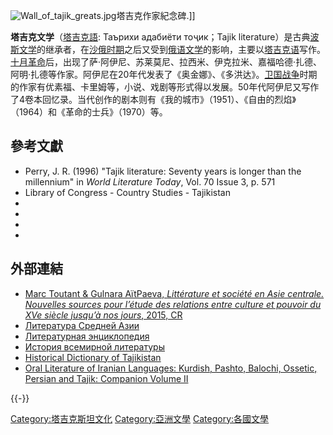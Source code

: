 [[File:Wall_of_tajik_greats.jpg|thumb]]塔吉克作家紀念碑.]]

'''塔吉克文学'''（[[塔吉克語|塔吉克語]]: Таърихи адабиёти тоҷик；Tajik literature）是古典[[波斯文学|波斯文学]]的继承者，在[[沙俄时期|沙俄时期]]之后又受到[[俄语文学|俄语文学]]的影响，主要以[[塔吉克语|塔吉克语]]写作。[[十月革命|十月革命]]后，出现了萨·阿伊尼、苏莱莫尼、拉西米、伊克拉米、嘉福哈德·扎德、阿明·扎德等作家。阿伊尼在20年代发表了《奥金娜》、《多洪达》。[[蘇德戰爭|卫国战争]]时期的作家有优素福、卡里姆等，小说、戏剧等形式得以发展。50年代阿伊尼又写作了4卷本回忆录。当代创作的剧本则有《我的城市》（1951）、《自由的烈焰》（1964）和《革命的士兵》（1970）等。

==參考文獻==
{{refbegin|2}}
* Perry, J. R. (1996) "Tajik literature: Seventy years is longer than the millennium" in ''World Literature Today'', Vol. 70 Issue 3, p. 571
* Library of Congress - Country Studies - Tajikistan
* {{Книга|автор=|заглавие=Ирано-таджикская поэзия|ответственный=|издание=|место=М.|издательство=Художественная Литература|год=1974|страницы=|страниц=140|isbn2=4-5-389-00097}}
* {{Книга|автор=[[Брагинский,_Иосиф_Самуилович|Брагинский И. С.]]|заглавие=Таджикская литература|ответственный=|издание=История литературы народов Средней Азии и Казахстана. Учебное пособие для университетов и педагогических институтов|место=М.|издательство=|год=1960|страницы=21—107|страниц=|isbn=|isbn2=}}
* {{Книга|автор=[[Раджабов,_Зариф_Шарипович|Раджабов, З. Ш.]]|заглавие=Россия и таджикская литература конца XIX-начала XX вв.|ответственный=|издание=|место=Сталинабад|издательство=Таджикгосиздат|год=1959|страницы=|страниц=55|isbn=|isbn2=}}
* {{Статья|автор=Ходжиев, Илхомжон|заглавие=Таджикская математическая поэзия XVI-XIX веков|ссылка=|язык=|издание=диссертация|тип=|год=1984|месяц=|число=|том=|номер=|страницы=|issn=|место=Душанбе}}
{{refend}}

==外部連結==
{{div col|2}}
* [http://cetobac.ehess.fr/index.php?1546 Marc Toutant & Gulnara AïtPaeva, ''Littérature et société en Asie centrale. Nouvelles sources pour l’étude des relations entre culture et pouvoir du XVe siècle jusqu’à nos jours'', 2015, CR] {{Wayback|url=http://cetobac.ehess.fr/index.php?1546 |date=20220308162835 }}
* [http://www.iranicaonline.org/articles/central-asia-xv Литература Средней Азии] {{Wayback|url=http://www.iranicaonline.org/articles/central-asia-xv |date=20211119074753 }}
* [http://feb-web.ru/feb/litenc/encyclop/leb/leb-1681.htm Литературная энциклопедия] {{Wayback|url=http://feb-web.ru/feb/litenc/encyclop/leb/leb-1681.htm |date=20220303063245 }}
* [http://www.philology.ru/literature4/braginskiy-84.htm История всемирной литературы] {{Wayback|url=http://www.philology.ru/literature4/braginskiy-84.htm |date=20220314002414 }}
* [https://books.google.com/books?id=PB5xgFRuYPUC&pg=PA222&dq=tajik+literature&hl=en&sa=X&ved=0ahUKEwi3iKuPxrnKAhWDi5QKHbWhBxoQ6AEIMTAE#v=onepage&q=tajik%20literature&f=false Historical Dictionary of Tajikistan] {{Wayback|url=https://books.google.com/books?id=PB5xgFRuYPUC&pg=PA222&dq=tajik+literature&hl=en&sa=X&ved=0ahUKEwi3iKuPxrnKAhWDi5QKHbWhBxoQ6AEIMTAE#v=onepage&q=tajik%20literature&f=false |date=20210930050515 }}
* [https://books.google.com/books?id=HlPvAwAAQBAJ&pg=PT232&dq=tajik+literature&hl=en&sa=X&ved=0ahUKEwi3iKuPxrnKAhWDi5QKHbWhBxoQ6AEITDAJ#v=onepage&q=tajik%20literature&f=false Oral Literature of Iranian Languages: Kurdish, Pashto, Balochi, Ossetic, Persian and Tajik: Companion Volume II] {{Wayback|url=https://books.google.com/books?id=HlPvAwAAQBAJ&pg=PT232&dq=tajik+literature&hl=en&sa=X&ved=0ahUKEwi3iKuPxrnKAhWDi5QKHbWhBxoQ6AEITDAJ#v=onepage&q=tajik%20literature&f=false |date=20210930050517 }}
{{div col end}}
{{-}}
{{Persian language|state=collapsed}}
{{文学小作品}}

[[Category:塔吉克斯坦文化|Category:塔吉克斯坦文化]]
[[Category:亞洲文學|Category:亞洲文學]]
[[Category:各國文學|Category:各國文學]]